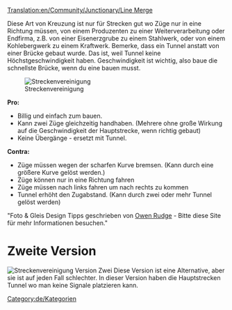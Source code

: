 [[Translation:en/Community/Junctionary/Line Merge]]
{{de/Community/Junctionary/Kreuzungsmenü}}

Diese Art von Kreuzung ist nur für Strecken gut wo Züge nur in eine Richtung müssen, von einem Produzenten zu einer Weiterverarbeitung oder Endfirma, z.B. von einer Eisenerzgrube zu einem Stahlwerk, oder von einem Kohlebergwerk zu einem Kraftwerk. Bemerke, dass ein Tunnel anstatt von einer Brücke gebaut wurde. Das ist, weil Tunnel keine Höchstgeschwindigkeit haben. Geschwindigkeit ist wichtig, also baue die schnellste Brücke, wenn du eine bauen musst.

[[File:en/Community/Junctionary/3way trackmerge.png|none|frame|Streckenvereinigung]]

'''Pro:'''

*Billig und einfach zum bauen.
*Kann zwei Züge gleichzeitig handhaben. (Mehrere ohne große Wirkung auf die Geschwindigkeit der Hauptstrecke, wenn richtig gebaut)
*Keine Übergänge - ersetzt mit Tunnel.


'''Contra:'''

*Züge müssen wegen der scharfen Kurve bremsen. (Kann durch eine größere Kurve gelöst werden.)
*Züge können nur in eine Richtung fahren
*Züge müssen nach links fahren um nach rechts zu kommen
*Tunnel erhöht den Zugabstand. (Kann durch zwei oder mehr Tunnel gelöst werden)


"Foto & Gleis Design Tipps geschrieben von [http://www.owenrudge.net/TT/ Owen Rudge] - Bitte diese Site für mehr Informationen besuchen."

=Zweite Version=
[[File:en/Community/Junctionary/3way trackmerge2.png|none|frame|Streckenvereinigung Version Zwei]]
Diese Version ist eine Alternative, aber sie ist auf jeden Fall schlechter. In dieser Version haben die Hauptstrecken Tunnel wo man keine Signale platzieren kann.

[[Category:de/Kategorien]]
